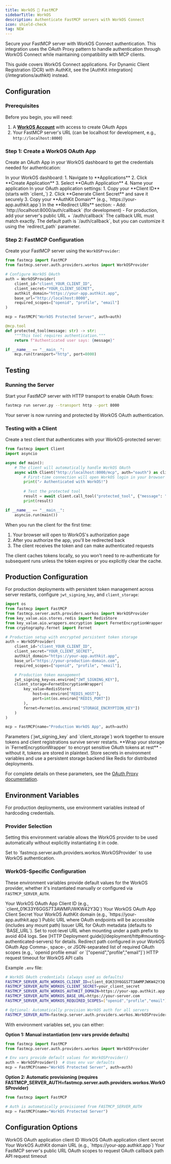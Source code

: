 ```yaml
---
title: WorkOS 🤝 FastMCP
sidebarTitle: WorkOS
description: Authenticate FastMCP servers with WorkOS Connect
icon: shield-check
tag: NEW
---
```



<VersionBadge version="2.12.0" />

Secure your FastMCP server with WorkOS Connect authentication. This integration uses the OAuth Proxy pattern to handle authentication through WorkOS Connect while maintaining compatibility with MCP clients.

<Note>
This guide covers WorkOS Connect applications. For Dynamic Client Registration (DCR) with AuthKit, see the [AuthKit integration](/integrations/authkit) instead.
</Note>

## Configuration

### Prerequisites

Before you begin, you will need:
1. A **[WorkOS Account](https://workos.com/)** with access to create OAuth Apps
2. Your FastMCP server's URL (can be localhost for development, e.g., `http://localhost:8000`)

### Step 1: Create a WorkOS OAuth App

Create an OAuth App in your WorkOS dashboard to get the credentials needed for authentication:

<Steps>
<Step title="Create OAuth Application">
In your WorkOS dashboard:
1. Navigate to **Applications**
2. Click **Create Application** 
3. Select **OAuth Application**
4. Name your application
</Step>

<Step title="Get Credentials">
In your OAuth application settings:
1. Copy your **Client ID** (starts with `client_`)
2. Click **Generate Client Secret** and save it securely
3. Copy your **AuthKit Domain** (e.g., `https://your-app.authkit.app`)
</Step>

<Step title="Configure Redirect URI">
In the **Redirect URIs** section:
- Add: `http://localhost:8000/auth/callback` (for development)
- For production, add your server's public URL + `/auth/callback`

<Warning>
The callback URL must match exactly. The default path is `/auth/callback`, but you can customize it using the `redirect_path` parameter.
</Warning>
</Step>
</Steps>

### Step 2: FastMCP Configuration

Create your FastMCP server using the `WorkOSProvider`:

```python server.py
from fastmcp import FastMCP
from fastmcp.server.auth.providers.workos import WorkOSProvider

# Configure WorkOS OAuth
auth = WorkOSProvider(
    client_id="client_YOUR_CLIENT_ID",
    client_secret="YOUR_CLIENT_SECRET",
    authkit_domain="https://your-app.authkit.app",
    base_url="http://localhost:8000",
    required_scopes=["openid", "profile", "email"]
)

mcp = FastMCP("WorkOS Protected Server", auth=auth)

@mcp.tool
def protected_tool(message: str) -> str:
    """This tool requires authentication."""
    return f"Authenticated user says: {message}"

if __name__ == "__main__":
    mcp.run(transport="http", port=8000)
```

## Testing

### Running the Server

Start your FastMCP server with HTTP transport to enable OAuth flows:

```bash
fastmcp run server.py --transport http --port 8000
```

Your server is now running and protected by WorkOS OAuth authentication.

### Testing with a Client

Create a test client that authenticates with your WorkOS-protected server:

```python client.py
from fastmcp import Client
import asyncio

async def main():    
    # The client will automatically handle WorkOS OAuth
    async with Client("http://localhost:8000/mcp", auth="oauth") as client:
        # First-time connection will open WorkOS login in your browser
        print("✓ Authenticated with WorkOS!")
        
        # Test the protected tool
        result = await client.call_tool("protected_tool", {"message": "Hello!"})
        print(result)

if __name__ == "__main__":
    asyncio.run(main())
```

When you run the client for the first time:
1. Your browser will open to WorkOS's authorization page
2. After you authorize the app, you'll be redirected back
3. The client receives the token and can make authenticated requests

<Info>
The client caches tokens locally, so you won't need to re-authenticate for subsequent runs unless the token expires or you explicitly clear the cache.
</Info>

## Production Configuration

<VersionBadge version="2.13.0" />

For production deployments with persistent token management across server restarts, configure `jwt_signing_key`, and `client_storage`:

```python server.py
import os
from fastmcp import FastMCP
from fastmcp.server.auth.providers.workos import WorkOSProvider
from key_value.aio.stores.redis import RedisStore
from key_value.aio.wrappers.encryption import FernetEncryptionWrapper
from cryptography.fernet import Fernet

# Production setup with encrypted persistent token storage
auth = WorkOSProvider(
    client_id="client_YOUR_CLIENT_ID",
    client_secret="YOUR_CLIENT_SECRET",
    authkit_domain="https://your-app.authkit.app",
    base_url="https://your-production-domain.com",
    required_scopes=["openid", "profile", "email"],

    # Production token management
    jwt_signing_key=os.environ["JWT_SIGNING_KEY"],
    client_storage=FernetEncryptionWrapper(
        key_value=RedisStore(
            host=os.environ["REDIS_HOST"],
            port=int(os.environ["REDIS_PORT"])
        ),
        fernet=Fernet(os.environ["STORAGE_ENCRYPTION_KEY"])
    )
)

mcp = FastMCP(name="Production WorkOS App", auth=auth)
```

<Note>
Parameters (`jwt_signing_key` and `client_storage`) work together to ensure tokens and client registrations survive server restarts. **Wrap your storage in `FernetEncryptionWrapper` to encrypt sensitive OAuth tokens at rest** - without it, tokens are stored in plaintext. Store secrets in environment variables and use a persistent storage backend like Redis for distributed deployments.

For complete details on these parameters, see the [OAuth Proxy documentation](/servers/auth/oauth-proxy#configuration-parameters).
</Note>

## Environment Variables

<VersionBadge version="2.12.1" />

For production deployments, use environment variables instead of hardcoding credentials.

### Provider Selection

Setting this environment variable allows the WorkOS provider to be used automatically without explicitly instantiating it in code.

<Card>
<ParamField path="FASTMCP_SERVER_AUTH" default="Not set">
Set to `fastmcp.server.auth.providers.workos.WorkOSProvider` to use WorkOS authentication.
</ParamField>
</Card>

### WorkOS-Specific Configuration

These environment variables provide default values for the WorkOS provider, whether it's instantiated manually or configured via `FASTMCP_SERVER_AUTH`.

<Card>
<ParamField path="FASTMCP_SERVER_AUTH_WORKOS_CLIENT_ID" required>
Your WorkOS OAuth App Client ID (e.g., `client_01K33Y6GGS7T3AWMPJWKW42Y3Q`)
</ParamField>

<ParamField path="FASTMCP_SERVER_AUTH_WORKOS_CLIENT_SECRET" required>
Your WorkOS OAuth App Client Secret
</ParamField>

<ParamField path="FASTMCP_SERVER_AUTH_WORKOS_AUTHKIT_DOMAIN" required>
Your WorkOS AuthKit domain (e.g., `https://your-app.authkit.app`)
</ParamField>

<ParamField path="FASTMCP_SERVER_AUTH_WORKOS_BASE_URL" default="http://localhost:8000">
Public URL where OAuth endpoints will be accessible (includes any mount path)
</ParamField>

<ParamField path="FASTMCP_SERVER_AUTH_WORKOS_ISSUER_URL" default="Uses BASE_URL">
Issuer URL for OAuth metadata (defaults to `BASE_URL`). Set to root-level URL when mounting under a path prefix to avoid 404 logs. See [HTTP Deployment guide](/deployment/http#mounting-authenticated-servers) for details.
</ParamField>

<ParamField path="FASTMCP_SERVER_AUTH_WORKOS_REDIRECT_PATH" default="/auth/callback">
Redirect path configured in your WorkOS OAuth App
</ParamField>

<ParamField path="FASTMCP_SERVER_AUTH_WORKOS_REQUIRED_SCOPES" default="[]">
Comma-, space-, or JSON-separated list of required OAuth scopes (e.g., `openid profile email` or `["openid","profile","email"]`)
</ParamField>

<ParamField path="FASTMCP_SERVER_AUTH_WORKOS_TIMEOUT_SECONDS" default="10">
HTTP request timeout for WorkOS API calls
</ParamField>
</Card>

Example `.env` file:
```bash
# WorkOS OAuth credentials (always used as defaults)
FASTMCP_SERVER_AUTH_WORKOS_CLIENT_ID=client_01K33Y6GGS7T3AWMPJWKW42Y3Q
FASTMCP_SERVER_AUTH_WORKOS_CLIENT_SECRET=your_client_secret
FASTMCP_SERVER_AUTH_WORKOS_AUTHKIT_DOMAIN=https://your-app.authkit.app
FASTMCP_SERVER_AUTH_WORKOS_BASE_URL=https://your-server.com
FASTMCP_SERVER_AUTH_WORKOS_REQUIRED_SCOPES=["openid","profile","email"]

# Optional: Automatically provision WorkOS auth for all servers
FASTMCP_SERVER_AUTH=fastmcp.server.auth.providers.workos.WorkOSProvider
```

With environment variables set, you can either:

**Option 1: Manual instantiation (env vars provide defaults)**
```python server.py
from fastmcp import FastMCP
from fastmcp.server.auth.providers.workos import WorkOSProvider

# Env vars provide default values for WorkOSProvider()
auth = WorkOSProvider()  # Uses env var defaults
mcp = FastMCP(name="WorkOS Protected Server", auth=auth)
```

**Option 2: Automatic provisioning (requires FASTMCP_SERVER_AUTH=fastmcp.server.auth.providers.workos.WorkOSProvider)**
```python server.py
from fastmcp import FastMCP

# Auth is automatically provisioned from FASTMCP_SERVER_AUTH
mcp = FastMCP(name="WorkOS Protected Server")
```

## Configuration Options

<Card>
<ParamField path="client_id" required>
WorkOS OAuth application client ID
</ParamField>

<ParamField path="client_secret" required>
WorkOS OAuth application client secret
</ParamField>

<ParamField path="authkit_domain" required>
Your WorkOS AuthKit domain URL (e.g., `https://your-app.authkit.app`)
</ParamField>

<ParamField path="base_url" required>
Your FastMCP server's public URL
</ParamField>

<ParamField path="required_scopes" default="[]">
OAuth scopes to request
</ParamField>

<ParamField path="redirect_path" default="/auth/callback">
OAuth callback path
</ParamField>

<ParamField path="timeout_seconds" default="10">
API request timeout
</ParamField>
</Card>